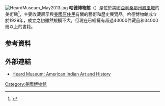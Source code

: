 [[File:HeardMuseum_May2013.jpg|thumb]]
'''哈德博物館'''（{{lang-en|Heard Museum}}）是位於美國[[亞利桑那州|亞利桑那州]][[鳳凰城_(亞利桑那州)|鳳凰城]]的美術館<ref>{{cite web|url=http://phoenix.gov/ARTS/pridepts.html|title=Phoenix Points of Pride|accessdate=October 18, 2006|deadurl=yes|archiveurl=https://web.archive.org/web/20140122025042/http://phoenix.gov/arts/pridepts.html|archivedate=2014年1月22日}}</ref>，主要收藏展示與[[美國原住民|美國原住民]]有關的藝術和歷史展覽品。哈德博物館成立於1929年，成立之初雖然規模不大，但現在已經擁有超過40000件藏品和34000冊以上的書籍。
== 参考資料 ==
{{Reflist}}
== 外部連結 ==
{{commons|Category:Heard Museum}}
*[http://www.heard.org/ Heard Museum: American Indian Art and History]{{Wayback|url=http://www.heard.org/ |date=20210115012657 }}
[[Category:美國博物館|Category:美國博物館]]